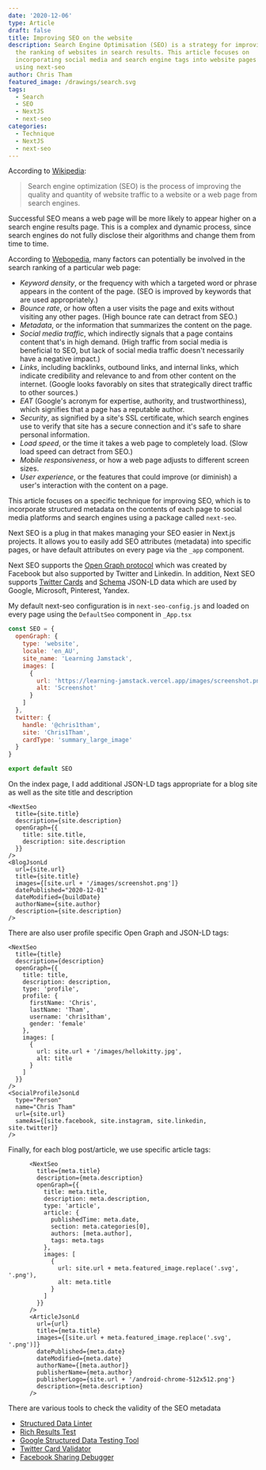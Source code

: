 ```yaml
---
date: '2020-12-06'
type: Article
draft: false
title: Improving SEO on the website
description: Search Engine Optimisation (SEO) is a strategy for improving
  the ranking of websites in search results. This article focuses on
  incorporating social media and search engine tags into website pages
  using next-seo
author: Chris Tham
featured_image: /drawings/search.svg
tags:
  - Search
  - SEO
  - NextJS
  - next-seo
categories:
  - Technique
  - NextJS
  - next-seo
---
```


According to [Wikipedia](https://en.wikipedia.org/wiki/Search_engine_optimization):

> Search engine optimization (SEO) is the process of improving the quality and
> quantity of website traffic to a website or a web page from search engines.

Successful SEO means a web page will be more likely to appear higher on a
search engine results page. This is a complex and dynamic process, since
search engines do not fully disclose their algorithms and change them from
time to time.

According to [Webopedia](https://www.webopedia.com/TERM/S/SEO.html),
many factors can potentially be involved in the
search ranking of a particular web page:

- _Keyword density_, or the frequency with which a targeted word or phrase
  appears in the content of the page. (SEO is improved by keywords that are
  used appropriately.)
- _Bounce rate_, or how often a user visits the page and exits without visiting
  any other pages. (High bounce rate can detract from SEO.)
- _Metadata_, or the information that summarizes the content on the page.
- _Social media traffic_, which indirectly signals that a page contains content
  that's in high demand. (High traffic from social media is beneficial to SEO,
  but lack of social media traffic doesn't necessarily have a negative impact.)
- _Links_, including backlinks, outbound links, and internal links, which
  indicate credibility and relevance to and from other content on the internet.
  (Google looks favorably on sites that strategically direct traffic to other
  sources.)
- _EAT_ (Google's acronym for expertise, authority, and trustworthiness), which
  signifies that a page has a reputable author.
- _Security_, as signified by a site's SSL certificate, which search engines
  use to verify that site has a secure connection and it's safe to share
  personal information.
- _Load speed_, or the time it takes a web page to completely load.
  (Slow load speed can detract from SEO.)
- _Mobile responsiveness_, or how a web page adjusts to different screen sizes.
- _User experience_, or the features that could improve (or diminish) a user's
  interaction with the content on a page.

This article focuses on a specific technique for improving SEO, which is to
incorporate structured metadata on the contents of each page to social
media platforms and search engines using a package called `next-seo`.

Next SEO is a plug in that makes managing your SEO easier in Next.js projects.
It allows you to easily add SEO attributes (metadata) into specific pages, or
have default attributes on every page via the `_app` component.

Next SEO supports the [Open Graph protocol](https://ogp.me) which was created
by Facebook but also supported by Twitter and Linkedin. In addition, Next SEO
supports [Twitter Cards](https://developer.twitter.com/en/docs/twitter-for-websites/cards/guides/getting-started)
and [Schema](https://schema.org) JSON-LD data which are used by
Google, Microsoft, Pinterest, Yandex.

My default next-seo configuration is in `next-seo-config.js` and loaded
on every page using the `DefaultSeo` component in `_App.tsx`

```jsx
const SEO = {
  openGraph: {
    type: 'website',
    locale: 'en_AU',
    site_name: 'Learning Jamstack',
    images: [
      {
        url: 'https://learning-jamstack.vercel.app/images/screenshot.png',
        alt: 'Screenshot'
      }
    ]
  },
  twitter: {
    handle: '@chris1tham',
    site: 'Chris1Tham',
    cardType: 'summary_large_image'
  }
}

export default SEO
```

On the index page, I add additional JSON-LD tags appropriate for a blog site
as well as the site title and description

```tsx
<NextSeo
  title={site.title}
  description={site.description}
  openGraph={{
    title: site.title,
    description: site.description
  }}
/>
<BlogJsonLd
  url={site.url}
  title={site.title}
  images={[site.url + '/images/screenshot.png']}
  datePublished="2020-12-01"
  dateModified={buildDate}
  authorName={site.author}
  description={site.description}
/>
```

There are also user profile specific Open Graph and JSON-LD tags:

```tsx
<NextSeo
  title={title}
  description={description}
  openGraph={{
    title: title,
    description: description,
    type: 'profile',
    profile: {
      firstName: 'Chris',
      lastName: 'Tham',
      username: 'chris1tham',
      gender: 'female'
    },
    images: [
      {
        url: site.url + '/images/hellokitty.jpg',
        alt: title
      }
    ]
  }}
/>
<SocialProfileJsonLd
  type="Person"
  name="Chris Tham"
  url={site.url}
  sameAs={[site.facebook, site.instagram, site.linkedin, site.twitter]}
/>
```

Finally, for each blog post/article, we use specific article tags:

```tsx
      <NextSeo
        title={meta.title}
        description={meta.description}
        openGraph={{
          title: meta.title,
          description: meta.description,
          type: 'article',
          article: {
            publishedTime: meta.date,
            section: meta.categories[0],
            authors: [meta.author],
            tags: meta.tags
          },
          images: [
            {
              url: site.url + meta.featured_image.replace('.svg', '.png'),
              alt: meta.title
            }
          ]
        }}
      />
      <ArticleJsonLd
        url={url}
        title={meta.title}
        images={[site.url + meta.featured_image.replace('.svg', '.png')]}
        datePublished={meta.date}
        dateModified={meta.date}
        authorName={[meta.author]}
        publisherName={meta.author}
        publisherLogo={site.url + '/android-chrome-512x512.png'}
        description={meta.description}
      />
```

There are various tools to check the validity of the SEO metadata

- [Structured Data Linter](http://linter.structured-data.org/?url=https:%2F%2Flearning-jamstack.vercel.app)
- [Rich Results Test](https://search.google.com/test/rich-results)
- [Google Structured Data Testing Tool](https://search.google.com/structured-data/testing-tool/)
- [Twitter Card Validator](https://cards-dev.twitter.com/validator)
- [Facebook Sharing Debugger](https://developers.facebook.com/tools/debug/)
